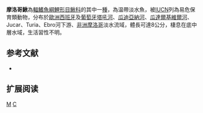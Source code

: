 {{Speciesbox 
| taxon = Cobitis maroccana
| status = VU
| status_system = IUCN3.1
| authority = [[Pellegrin|Pellegrin]], 1929
| synonyms = *''Cobitis taenia maroccana, Pellegrin, 1929''
*''Cobitis marrocana, Pellegrin, 1929''
}}
'''摩洛哥鰍'''為[[輻鰭魚綱|輻鰭魚綱]][[鯉形目|鯉形目]][[鰍科|鰍科]]的其中一[[種|種]]，為温帶淡水魚，被[[IUCN|IUCN]]列為易危保育類動物，分布於[[歐洲|歐洲]][[西班牙|西班牙]]及[[葡萄牙|葡萄牙]][[塔吼河|塔吼河]]、[[瓜迪亞納河|瓜迪亞納河]]、[[瓜達爾基維爾河|瓜達爾基維爾河]]、Jucar、Turia、Ebro河下游、[[非洲|非洲]][[摩洛哥|摩洛哥]]淡水流域，體長可達8公分，棲息在底中層水域，生活習性不明。

== 参考文献 ==
{{refbegin}}
*{{FishBase_species|genus=Cobitis|species=maroccana |year=2014|month=2}}
{{refend}}

== 扩展阅读 ==
{{refbegin}}
{{wikispecies-inline|Cobitis maroccana|摩洛哥鰍}}
{{refend}}
{{Taxonbar|from=Q3318938}}

[[Category:花鳅属|M]]
[[Category:1929年描述的鱼类|C]]

{{魚類小作品}}
